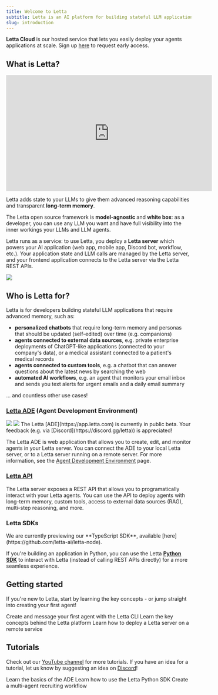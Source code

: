 ```yaml
---
title: Welcome to Letta
subtitle: Letta is an AI platform for building stateful LLM applications.
slug: introduction
---
```



<Note>**Letta Cloud** is our hosted service that lets you easily deploy your agents applications at scale. Sign up [here](https://forms.letta.com/early-access) to request early access.</Note>

## What is Letta?

<iframe
  width="560"
  height="315"
  src="https://www.youtube.com/embed/0kW6oClCesE"
  title="YouTube video player"
  frameborder="0"
  allow="accelerometer; autoplay; clipboard-write; encrypted-media; gyroscope; picture-in-picture"
  allowfullscreen
></iframe>

Letta adds state to your LLMs to give them advanced reasoning capabilities and transparent **long-term memory**.

The Letta open source framework is **model-agnostic** and **white box**: as a developer, you can use any LLM you want and have full visibility into the inner workings your LLMs and LLM agents.

Letta runs as a service: to use Letta, you deploy a **Letta server** which powers your AI application (web app, mobile app, Discord bot, workflow, etc.). Your application state and LLM calls are managed by the Letta server,
and your frontend application connects to the Letta server via the Letta REST APIs.

<Frame caption="Letta enables you to build advanced agents compatible with any model. Letta agents have long-term memory, which is highly configurable and can even be shared between different agents.">
  <img src="images/letta_overview.png" />
</Frame>

## Who is Letta for?

Letta is for developers building stateful LLM applications that require advanced memory, such as:
* **personalized chatbots** that require long-term memory and personas that should be updated (self-edited) over time (e.g. companions)
* **agents connected to external data sources**, e.g. private enterprise deployments of ChatGPT-like applications (connected to your company's data), or a medical assistant connected to a patient's medical records
* **agents connected to custom tools**, e.g. a chatbot that can answer questions about the latest news by searching the web
* **automated AI workflows**, e.g. an agent that monitors your email inbox and sends you text alerts for urgent emails and a daily email summary

... and countless other use cases!

### [Letta ADE](https://app.letta.com) (Agent Development Environment)
<Frame caption="The ADE is a graphical user interface for creating, deploying, interacting with and observing your Letta agents.">
  <img className="block w-300 dark:hidden" src="https://raw.githubusercontent.com/letta-ai/letta/refs/heads/main/assets/example_ade_screenshot_light.png" />
  <img className="hidden w-300 dark:block" src="https://raw.githubusercontent.com/letta-ai/letta/refs/heads/main/assets/example_ade_screenshot.png" />
</Frame>

<Note>
The Letta [ADE](https://app.letta.com) is currently in public beta. Your feedback (e.g. via [Discord](https://discord.gg/letta)) is appreciated!
</Note>

The Letta ADE is web application that allows you to create, edit, and monitor agents in your Letta server.
You can connect the ADE to your local Letta server, or to a Letta server running on a remote server.
For more information, see the [Agent Development Environment](/agent-development-environment/ade) page.


### [Letta API](https://docs.letta.com/api-reference)
The Letta server exposes a REST API that allows you to programatically interact with your Letta agents.
You can use the API to deploy agents with long-term memory, custom tools, access to external data sources (RAG), multi-step reasoning, and more.

### Letta SDKs

<Note>
We are currently previewing our **TypeScript SDK**, available [here](https://github.com/letta-ai/letta-node).
</Note>

If you're building an application in Python, you can use the Letta **[Python SDK](https://github.com/letta-ai/letta-python)** to interact with Letta (instead of calling REST APIs directly) for a more seamless experience.

## Getting started

If you're new to Letta, start by learning the key concepts - or jump straight into creating your first agent!

<CardGroup cols={3}>
  <Card title="Quickstart" icon="bolt" href="/quickstart">
    Create and message your first agent with the Letta CLI
  </Card>
  <Card title="Intro to Letta" icon="cubes" href="/concepts">
    Learn the key concepts behind the Letta platform
  </Card>
  <Card title="Deploy" icon="rocket" href="/deployment">
    Learn how to deploy a Letta server on a remote service
  </Card>
</CardGroup>

## Tutorials

Check out our [YouTube channel](https://www.youtube.com/@letta-ai) for more tutorials. If you have an idea for a tutorial, let us know by suggesting an idea on [Discord](https://discord.gg/letta)!

<CardGroup cols={3}>
  <Card title="ADE overview" icon="square-1" href="/agent-development-environment/ade">
    Learn the basics of the ADE
  </Card>
  <Card title="Python SDK" icon="square-2" href="https://docs.letta.com/python-reference">
    Learn how to use the Letta Python SDK
  </Card>
  <Card title="Multi-agent example" icon="square-3" href="/quickstart">
    Create a multi-agent recruiting workflow
  </Card>
</CardGroup>
